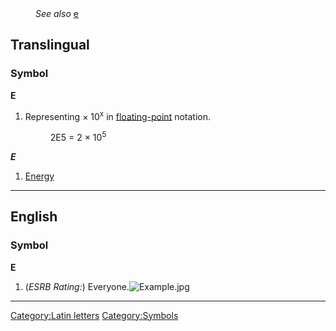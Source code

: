 :''See also'' [[e]]
==Translingual==
===Symbol===
'''E'''
#Representing &times; 10<sup>x</sup> in [[floating-point]] notation.
#:2E5 = 2 &times; 10<sup>5</sup>

'''''E'''''
#{{Physics}} [[Energy]]
----
==English==
===Symbol===
'''E'''

#(''ESRB Rating:'') Everyone.[[Image:Example.jpg]]
----

[[Category:Latin letters]]
[[Category:Symbols]]